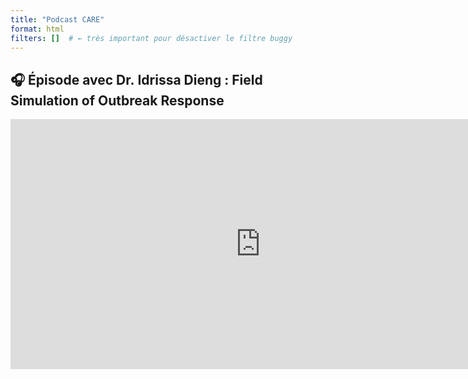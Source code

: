 ```yaml
---
title: "Podcast CARE"
format: html
filters: []  # ← très important pour désactiver le filtre buggy
---
```


## 🎧 Épisode avec Dr. Idrissa Dieng : Field Simulation of Outbreak Response

<iframe src="https://creators.spotify.com/pod/show/care-ipd/embed/episodes/Le-Dr--Idrissa-Dieng-Raconte-le-Dploiement-du-Lab-Mobile-Praesens-CARE-e31rlg4/a-abt9c4n"
        height="400px"
        width="800px"
        frameborder="0"
        scrolling="no">
</iframe>







